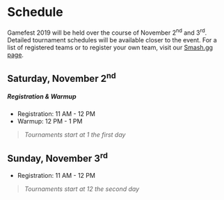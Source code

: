 <Container className="bg-darker top-banner">

# <Icon name="calendar-alt" className="mr-4" /> Schedule

<Lead>

Gamefest 2019 will be held over the course of November 2<sup>nd</sup> and 3<sup>rd</sup>. Detailed tournament schedules will be available closer to the event. For a list of registered teams or to register your own team, visit our [Smash.gg page](https://smash.gg/tournament/gamefest-2019).

</Lead>
</Container>
<Container>

## Saturday, November 2<sup>nd</sup>

##### Registration & Warmup

- Registration: 11 AM - 12 PM
- Warmup: 12 PM - 1 PM

> *Tournaments start at 1 the first day*

## Sunday, November 3<sup>rd</sup>

- Registration: 11 AM - 12 PM

> *Tournaments start at 12 the second day*

</Container>
